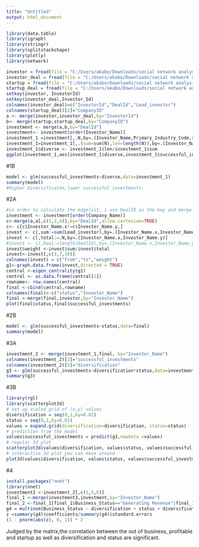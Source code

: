 ```yaml
---
title: "Untitled"
output: html_document
---
```


```r
library(data.table)
library(igraph)
library(stringr)
library(splitstackshape)
library(plotly)
library(network)
```

```r
investor = fread(file = "C:/Users/akabo/Downloads/social network analysis/Assignment 5/investor_firms.csv", header = TRUE)
investor_deal = fread(file = "C:/Users/akabo/Downloads/social network analysis/Assignment 5/investors_and_deals.csv", header = TRUE)
startup = fread(file = "C:/Users/akabo/Downloads/social network analysis/Assignment 5/startup_companies.csv", header = TRUE)
startup_deal = fread(file = "C:/Users/akabo/Downloads/social network analysis/Assignment 5/startups_and_deals.csv", header = TRUE)
setkey(investor, InvestorId)
setkey(investor_deal,Investor_Id)
colnames(investor_deal)=c("InvestorId","DealId","Lead_investor")
colnames(startup_deal)[2]="CompanyID"
a <- merge(investor,investor_deal,by="InvestorId")
b<- merge(startup,startup_deal,by="CompanyID")
investment <- merge(a,b,by="DealId")
investment<- investment[order(Investor_Name)]
investment_1 =investment[,.N,by=.(Investor_Name,Primary_Industry_Code,successful_investments)]
investment_1=investment_1[,.(sum=sum(N),len=length(N)),by=.(Investor_Name,successful_investments)]
investment_1$diverse <- investment_1$len/investment_1$sum
ggplot(investment_1,aes(investment_1$diverse,investment_1$successful_investments))+geom_point()+ylim(0,200)
```
#1B
```r
model <- glm(successful_investments~diverse,data=investment_1) 
summary(model)
#Higher Diversificaton,lower successful investments.
```

#2A

```r
#in order to calculate the edgelist, i use DealID as the key and merge a with itself, eliminating the self merged company
investment <- investment[order(Company_Name)]
c<-merge(a,a[,c(1,2,4)],by="DealId",allow.cartesian=TRUE)
c<- c[c$Investor_Name.x!=c$Investor_Name.y,]
invest <- c[,sum:=sum(Lead_investor),by=.(Investor_Name.x,Investor_Name.y)]
invest <- c[,total:=.N,by=.(Investor_Name.x,Investor_Name.y)]
#invest <- c[,Deal:=length(DealId),by=.(Investor_Name.x,Investor_Name.y)]
invest$weight <-invest$sum/invest$total
invest<-invest[,c(3,7,10)]
colnames(invest) = c("from","to","weight")
g1<-graph.data.frame(invest,directed = TRUE)
central <-eigen_centrality(g1)
central <- as.data.frame(central[1])
rowname<- row.names(central)
final <-cbind(central,rowname)
colnames(final)<-c("status","Investor_Name")
final <-merge(final,investor,by="Investor_Name")
plot(final$status,final$successful_investments)

```
#2B
```r
model <- glm(successful_investments~status,data=final) 
summary(model)
```
#3A
```r
investment_2 <- merge(investment_1,final, by="Investor_Name")
colnames(investment_2)[2]="successful_investments"
colnames(investment_2)[5]="diversification"
g3 <- glm(successful_investments~diversification*status,data=investment_2)
summary(g3)
```
#3B
```r
library(rgl)
library(scatterplot3d)
# set up scaled grid of (x,y) values 
diversification = seq(0,1,by=0.02) 
status = seq(0,1,by=0.02) 
values = expand.grid(diversification=diversification, status=status)
# prediction from the model 
values$successful_investments = predict(g3,newdata =values)
# regular 3d plot 
scatterplot3d(values$diversification, values$status, values$successful_investments)
# interactive 3d plot you can move around 
plot3d(values$diversification, values$status, values$successful_investments) 
```
#4
```r
install.packages("nnet")
library(nnet)
investment3 <-investment_2[,c(1,5,6)]
final_1 <-merge(investment3,investment,by="Investor_Name")
final_2 <-final_1[final_1$Business_Status=="Generating Revenue"|final_1$Business_Status=="Startup"|final_1$Business_Status=="Out of Business"|final_1$Business_Status=="Generating Revenue/Not Profitable"|final_1$Business_Status=="Profitable"]
g4 = multinom(Business_Status ~ diversification + status + diversification*status, final_2) 
z =summary(g4)$coefficients/summary(g4)$standard.errors
(1 - pnorm(abs(z), 0, 1)) * 2 
```
Judged by the matrix,the correlation between the out of business, profitable and startup as well as diversification and status are significant.
